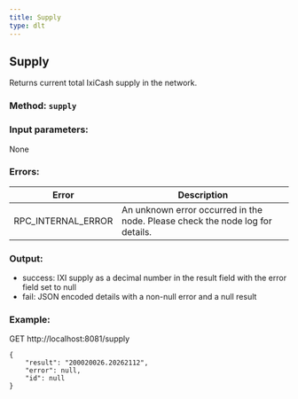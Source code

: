 ```yaml
---
title: Supply
type: dlt
---
```

## Supply
Returns current total IxiCash supply in the network.
### Method: `supply`
### Input parameters:
None

### Errors:

| Error | Description |
| --- | --- |
| RPC_INTERNAL_ERROR | An unknown error occurred in the node. Please check the node log for details. |

### Output:
- success: IXI supply as a decimal number in the result field with the error field set to null
- fail: JSON encoded details with a non-null error and a null result

### Example:
GET http://localhost:8081/supply
```
{
	"result": "200020026.20262112",
	"error": null,
	"id": null
}
```